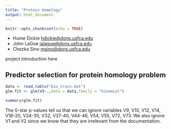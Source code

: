 ```yaml
---
title: "Protein Homology"
output: html_document
---
```


```r
knitr::opts_chunk$set(echo = TRUE)
```

* Hume Dickie <hdickie@dons.usfca.edu>
* John LaGue <jalague@dons.usfca.edu>
* Chezka Sino <msino@dons.usfca.edu>

project introduction here

## Predictor selection for protein homology problem

```r

data <- read.table("bio_train.dat")
glm.fit <- glm(V3~.,data = data,family = "binomial")

summary(glm.fit)

```

The 0-star p-values tell us that we can ignore variables V9, V10, V12, V14, V18-20, V24-30, V32, V37-40, V44-46, V54, V55, V72, V73. We also ignore V1 and V2 since we know that they are irrelevant from the documentation.

